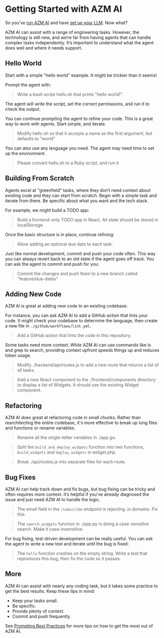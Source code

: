# Getting Started with AZM AI

So you've [run AZM AI](./installation) and have
[set up your LLM](./installation#setup). Now what?

AZM AI can assist with a range of engineering tasks. However, the technology is still new, and we’re far from having
agents that can handle complex tasks independently. It’s important to understand what the agent does well and where it
needs support.

## Hello World

Start with a simple "hello world" example. It might be trickier than it seems!

Prompt the agent with:
> Write a bash script hello.sh that prints "hello world!"

The agent will write the script, set the correct permissions, and run it to check the output.

You can continue prompting the agent to refine your code. This is a great way to
work with agents. Start simple, and iterate.

> Modify hello.sh so that it accepts a name as the first argument, but defaults to "world"

You can also use any language you need. The agent may need time to set up the environment.

> Please convert hello.sh to a Ruby script, and run it

## Building From Scratch

Agents excel at "greenfield" tasks, where they don’t need context about existing code and
they can start from scratch.
Begin with a simple task and iterate from there. Be specific about what you want and the tech stack.

For example, we might build a TODO app:

> Build a frontend-only TODO app in React. All state should be stored in localStorage.

Once the basic structure is in place, continue refining:

> Allow adding an optional due date to each task.

Just like normal development, commit and push your code often.
This way you can always revert back to an old state if the agent goes off track.
You can ask the agent to commit and push for you:

> Commit the changes and push them to a new branch called "feature/due-dates"

## Adding New Code

AZM AI is great at adding new code to an existing codebase.

For instance, you can ask AZM AI to add a GitHub action that lints your code. It might check your codebase to
determine the language, then create a new file in `./github/workflows/lint.yml`.

> Add a GitHub action that lints the code in this repository.

Some tasks need more context. While AZM AI can use commands like ls and grep to search, providing context upfront
speeds things up and reduces token usage.

> Modify ./backend/api/routes.js to add a new route that returns a list of all tasks.

> Add a new React component to the ./frontend/components directory to display a list of Widgets.
> It should use the existing Widget component.

## Refactoring

AZM AI does great at refactoring code in small chunks. Rather than rearchitecting the entire codebase,
it's more effective to break up long files and functions or rename variables.

> Rename all the single-letter variables in ./app.go.

> Split the `build_and_deploy_widgets` function into two functions, `build_widgets` and `deploy_widgets` in widget.php.

> Break ./api/routes.js into separate files for each route.

## Bug Fixes

AZM AI can help track down and fix bugs, but bug fixing can be tricky and often requires more context.
It’s helpful if you’ve already diagnosed the issue and just need AZM AI to handle the logic.

> The email field in the `/subscribe` endpoint is rejecting .io domains. Fix this.

> The `search_widgets` function in ./app.py is doing a case-sensitive search. Make it case-insensitive.

For bug fixing, test-driven development can be really useful. You can ask the agent to write a new test and iterate
until the bug is fixed:

> The `hello` function crashes on the empty string. Write a test that reproduces this bug, then fix the code so it passes.

## More

AZM AI can assist with nearly any coding task, but it takes some practice to get the best results.
Keep these tips in mind:
* Keep your tasks small.
* Be specific.
* Provide plenty of context.
* Commit and push frequently.

See [Prompting Best Practices](./prompting/prompting-best-practices) for more tips on how to get the most out of AZM AI.
